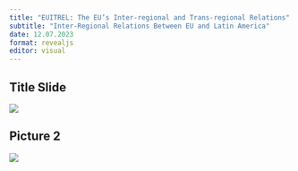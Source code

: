 ```yaml
---
title: "EUITREL: The EU’s Inter-regional and Trans-regional Relations"
subtitle: "Inter-Regional Relations Between EU and Latin America"
date: 12.07.2023
format: revealjs
editor: visual
---
```


## Title Slide

![](/lecture/images/2023-2024 Autumn/Hakan Mehmetcik 2023 Autumn 6/HM 6.png)

## Picture 2

![](/lecture/images/2023-2024 Autumn/Hakan Mehmetcik 2023 Autumn 6/WhatsApp Image 2023-12-10 at 1.26.25 AM.jpeg)
